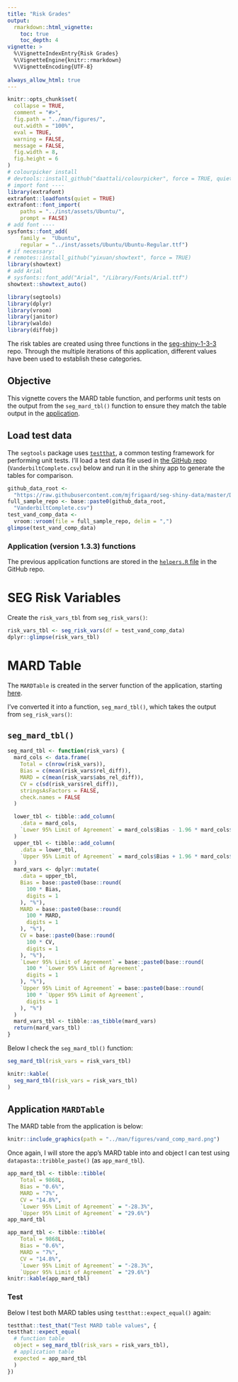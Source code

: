 ```yaml
---
title: "Risk Grades"
output: 
  rmarkdown::html_vignette:
    toc: true
    toc_depth: 4
vignette: >
  %\VignetteIndexEntry{Risk Grades}
  %\VignetteEngine{knitr::rmarkdown}
  %\VignetteEncoding{UTF-8}
  
always_allow_html: true
---
```


```r
knitr::opts_chunk$set(
  collapse = TRUE,
  comment = "#>",
  fig.path = "../man/figures/",
  out.width = "100%",
  eval = TRUE,
  warning = FALSE,
  message = FALSE,
  fig.width = 8,
  fig.height = 6
)
# colourpicker install
# devtools::install_github("daattali/colourpicker", force = TRUE, quiet = TRUE)
# import font ----
library(extrafont)
extrafont::loadfonts(quiet = TRUE)
extrafont::font_import(
    paths = "../inst/assets/Ubuntu/",
    prompt = FALSE)
# add font ----
sysfonts::font_add(
    family =  "Ubuntu", 
    regular = "../inst/assets/Ubuntu/Ubuntu-Regular.ttf")
# if necessary: 
# remotes::install_github("yixuan/showtext", force = TRUE)
library(showtext)
# add Arial
# sysfonts::font_add("Arial", "/Library/Fonts/Arial.ttf")
showtext::showtext_auto()
```

```r
library(segtools)
library(dplyr)
library(vroom)
library(janitor)
library(waldo)
library(diffobj)
```

The risk tables are created using three functions in the [seg-shiny-1-3-3](https://github.com/quesgen/seg-shiny-1-3-3/tree/master) repo. Through the multiple iterations of this application, different values have been used to establish these categories. 

## Objective

This vignette covers the MARD table function, and performs unit tests on the output from the `seg_mard_tbl()` function to ensure they match the table output in the [application](https://www.diabetestechnology.org/seg/). 


## Load test data

The `segtools` package uses [`testthat`](https://testthat.r-lib.org), a common testing framework for performing unit tests. I'll load a test data file used in [the GitHub repo](https://github.com/quesgen/seg-shiny-1-3-3/blob/4582582ee56547e4f03c4a683c8958f74c9f2f07/App/helpers.R#LL58-L58C47) (`VanderbiltComplete.csv`) below and run it in the shiny app to generate the tables for comparison.

```r
github_data_root <-
  "https://raw.githubusercontent.com/mjfrigaard/seg-shiny-data/master/Data/"
full_sample_repo <- base::paste0(github_data_root,
  "VanderbiltComplete.csv")
test_vand_comp_data <-
  vroom::vroom(file = full_sample_repo, delim = ",")
glimpse(test_vand_comp_data)
```

### Application (version 1.3.3) functions 

The previous application functions are stored in the [`helpers.R` file](https://github.com/quesgen/seg-shiny-1-3-3/blob/master/App/helpers.R) in the GitHub repo.

# SEG Risk Variables 

Create the `risk_vars_tbl` from `seg_risk_vars()`:

```r
risk_vars_tbl <- seg_risk_vars(df = test_vand_comp_data)
dplyr::glimpse(risk_vars_tbl)
```

# MARD Table 

The `MARDTable` is created in the server function of the application, starting [here](https://github.com/quesgen/seg-shiny-1-3-3/blob/4582582ee56547e4f03c4a683c8958f74c9f2f07/App/App.R#L669). 

I've converted it into a function, `seg_mard_tbl()`, which takes the output from `seg_risk_vars()`: 

## `seg_mard_tbl()`

```r
seg_mard_tbl <- function(risk_vars) {
  mard_cols <- data.frame(
    Total = c(nrow(risk_vars)),
    Bias = c(mean(risk_vars$rel_diff)),
    MARD = c(mean(risk_vars$abs_rel_diff)),
    CV = c(sd(risk_vars$rel_diff)),
    stringsAsFactors = FALSE,
    check.names = FALSE
  )

  lower_tbl <- tibble::add_column(
    .data = mard_cols,
    `Lower 95% Limit of Agreement` = mard_cols$Bias - 1.96 * mard_cols$CV
  )
  upper_tbl <- tibble::add_column(
    .data = lower_tbl,
    `Upper 95% Limit of Agreement` = mard_cols$Bias + 1.96 * mard_cols$CV
  )
  mard_vars <- dplyr::mutate(
    .data = upper_tbl,
    Bias = base::paste0(base::round(
      100 * Bias,
      digits = 1
    ), "%"),
    MARD = base::paste0(base::round(
      100 * MARD,
      digits = 1
    ), "%"),
    CV = base::paste0(base::round(
      100 * CV,
      digits = 1
    ), "%"),
    `Lower 95% Limit of Agreement` = base::paste0(base::round(
      100 * `Lower 95% Limit of Agreement`,
      digits = 1
    ), "%"),
    `Upper 95% Limit of Agreement` = base::paste0(base::round(
      100 * `Upper 95% Limit of Agreement`,
      digits = 1
    ), "%")
  )
  mard_vars_tbl <- tibble::as_tibble(mard_vars)
  return(mard_vars_tbl)
}
```

Below I check the `seg_mard_tbl()` function:

```r
seg_mard_tbl(risk_vars = risk_vars_tbl)
```

```r
knitr::kable(
  seg_mard_tbl(risk_vars = risk_vars_tbl)
)
```

## Application `MARDTable` 

The MARD table from the application is below: 

```r
knitr::include_graphics(path = "../man/figures/vand_comp_mard.png")
```

Once again, I will store the app's MARD table into and object I can test using `datapasta::tribble_paste()` (as `app_mard_tbl`).

```r
app_mard_tbl <- tibble::tibble(
    Total = 9868L,
    Bias = "0.6%",
    MARD = "7%",
    CV = "14.8%",
    `Lower 95% Limit of Agreement` = "-28.3%",
    `Upper 95% Limit of Agreement` = "29.6%")
app_mard_tbl
```

```r
app_mard_tbl <- tibble::tibble(
    Total = 9868L,
    Bias = "0.6%",
    MARD = "7%",
    CV = "14.8%",
    `Lower 95% Limit of Agreement` = "-28.3%",
    `Upper 95% Limit of Agreement` = "29.6%")
knitr::kable(app_mard_tbl)
```

### Test 

Below I test both MARD tables using `testthat::expect_equal()` again:

```r
testthat::test_that("Test MARD table values", {
testthat::expect_equal(
  # function table
  object = seg_mard_tbl(risk_vars = risk_vars_tbl),
  # application table
  expected = app_mard_tbl
  )
})
```
